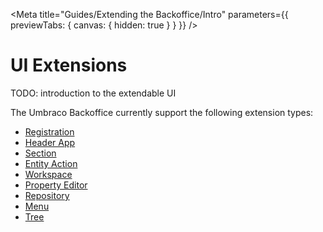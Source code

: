 
<Meta title="Guides/Extending the Backoffice/Intro" parameters={{ previewTabs: { canvas: { hidden: true } } }} />

# UI Extensions

TODO: introduction to the extendable UI

The Umbraco Backoffice currently support the following extension types:

- [Registration](?path=/docs/guides-extending-the-backoffice-registration-intro--docs)
- [Header App](?path=/docs/guides-extending-the-backoffice-header-apps--docs)
- [Section](?path=/docs/guides-extending-the-backoffice-sections--docs)
- [Entity Action](?path=/docs/guides-extending-the-backoffice-entity-actions--docs)
- [Workspace](?path=/docs/guides-extending-the-backoffice-workspaces-intro--docs)
- [Property Editor](?path=/docs/guides-extending-the-backoffice-property-editors--docs)
- [Repository](?path=/docs/guides-extending-the-backoffice-property-editors--docs)
- [Menu](?path=/docs/guides-extending-the-backoffice-menu--docs)
- [Tree](?path=/docs/guides-extending-the-backoffice-trees--docs)
